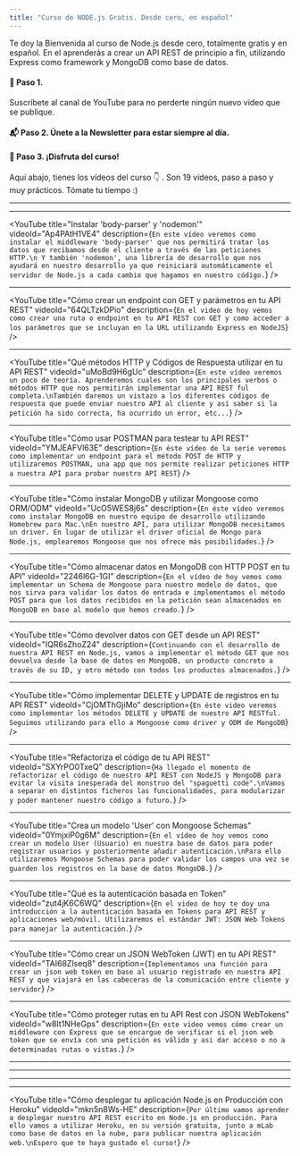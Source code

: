 ```yaml
---
title: "Curso de NODE.js Gratis. Desde cero, en español"
---
```


Te doy la Bienvenida al curso de Node.js desde cero, totalmente gratis y en español.
En el aprenderás a crear un API REST de principio a fin, utilizando Express como framework
y MongoDB como base de datos.

#### 🎥 Paso 1.

Suscríbete al canal de YouTube para no perderte ningún nuevo vídeo que se publique.

<YouTubeBtn channelId="UCJgGc8pQO1lv04VXrBxA_Hg" />

#### 📬 Paso 2. Únete a la Newsletter para estar siempre al día.

<NewsletterFormCard size="landing" />

#### 🍿 Paso 3. ¡Disfruta del curso!

Aquí abajo, tienes los vídeos del curso 👇 .
Son 19 vídeos, paso a paso y muy prácticos. Tómate tu tiempo :)

<YouTube
  title="Cómo instalar Node.js en tu equipo"
  videoId="JwZKcm3zWcA"
  description="En este primer video veremos como instalar Node.js en tu equipo para iniciar el desarrollo de un API REST con JavaScript (ES2015) en el servidor y MongoDB como base de datos.
"
/>

---

<YouTube
  title="Instalar Express y primer 'Hola Mundo' con Node.js"
  videoId="YxqwT_qEcYQ"
  description="En éste segundo video veremos como iniciar nuestro proyecto de API REST con el comando 'npm init' e instalaremos el framework Express que nos ayudará con el manejo de rutas en el servidor.
Para terminar haremos un 'Hola Mundo' para verificar que tenemos todo instalado correctamente."
/>

---

<YouTube
  title="Instalar 'body-parser' y 'nodemon'"
  videoId="Ap4PAtH1VE4"
  description={`En este vídeo veremos como instalar el middleware 'body-parser' que nos permitirá tratar los datos que recibamos desde el cliente a través de las peticiones HTTP.\n
Y también 'nodemon', una librería de desarrollo que nos ayudará en nuestro desarrollo ya que reiniciará automáticamente el servidor de Node.js a cada cambio que hagamos en nuestro código.`}
/>

---

<YouTube
  title="Cómo crear un endpoint con GET y parámetros en tu API REST"
  videoId="64QLTzkDPio"
  description={`En el video de hoy vemos como crear una ruta o endpoint en tu API REST con GET y como acceder a los parámetros que se incluyan en la URL utilizando Express en NodeJS`}
/>

---

<YouTube
  title="Qué métodos HTTP y Códigos de Respuesta utilizar en tu API REST"
  videoId="uMoBd9H6gUc"
  description={`En este vídeo veremos un poco de teoría. Aprenderemos cuales son los principales verbos o métodos HTTP que nos permitirán implementar una API REST ful completa.\nTambién daremos un vistazo a los diferentes códigos de respuesta que puede enviar nuestro API al cliente y así saber si la petición ha sido correcta, ha ocurrido un error, etc...`}
/>

---

<YouTube
  title="Cómo usar POSTMAN para testear tu API REST"
  videoId="YMJEAFVl63E"
  description={`En éste vídeo de la serie veremos como implementar un endpoint para el método POST de HTTP y utilizaremos POSTMAN, una app que nos permite realizar peticiones HTTP a nuestra API para probar nuestro API REST`}
/>

---

<YouTube
  title="Cómo instalar MongoDB y utilizar Mongoose como ORM/ODM"
  videoId="UcO5WES8j6s"
  description={`En éste vídeo veremos como instalar MongoDB en nuestro equipo de desarrollo utilizando Homebrew para Mac.\nEn nuestro API, para utilizar MongoDB necesitamos un driver. En lugar de utilizar el driver oficial de Mongo para Node.js, emplearemos Mongoose que nos ofrece más posibilidades.`}
/>

---

<YouTube
  title="Cómo almacenar datos en MongoDB con HTTP POST en tu API"
  videoId="2246l6G-1GI"
  description={`En el vídeo de hoy vemos como implementar un Schema de Mongoose para nuestro modelo de datos, que nos sirva para validar los datos de entrada e implementamos el método POST para que los datos recibidos en la petición sean almacenados en MongoDB en base al modelo que hemos creado.`}
/>

---

<YouTube
  title="Cómo devolver datos con GET desde un API REST"
  videoId="IQR6sZhoZ24"
  description={`Continuando con el desarrollo de nuestra API REST en Node.js, vamos a implementar el método GET que nos devuelva desde la base de datos en MongoDB, un producto concreto a través de su ID, y otro método con todos los productos almacenados.`}
/>

---

<YouTube
  title="Cómo implementar DELETE y UPDATE de registros en tu API REST"
  videoId="CjOMThGjiMo"
  description={`En éste video veremos como implementar los métodos DELETE y UPDATE de nuestro API RESTful. Seguimos utilizando para ello a Mongoose como driver y ODM de MongoDB`}
/>

---

<YouTube
  title="Refactoriza el código de tu API REST"
  videoId="SXYrPO0TxeQ"
  description={`Ha llegado el momento de refactorizar el código de nuestro API REST con NodeJS y MongoDB para evitar la visita inesperada del monstruo del "spaguetti code".\nVamos a separar en distintos ficheros las funcionalidades, para modularizar y poder mantener nuestro código a futuro.`}
/>

---

<YouTube
  title="Crea un modelo 'User' con Mongoose Schemas"
  videoId="0YmjxiP0g6M"
  description={`En el vídeo de hoy vemos como crear un modelo User (Usuario) en nuestra base de datos para poder registrar usuarios y posteriormente añadir autenticación.\nPara ello utilizaremos Mongoose Schemas para poder validar los campos una vez se guarden los registros en la base de datos MongoDB.`}
/>

---

<YouTube
  title="Qué es la autenticación basada en Token"
  videoId="zut4jK6C6WQ"
  description={`En el video de hoy te doy una introducción a la autenticación basada en Tokens para API REST y aplicaciones web/móvil. Utilizaremos el estándar JWT: JSON Web Tokens para manejar la autenticación.`}
/>

---

<YouTube
  title="Cómo crear un JSON WebToken (JWT) en tu API REST"
  videoId="TAI68Zlseq8"
  description={`Implementamos una función para crear un json web token en base al usuario registrado en nuestra API REST y que viajará en las cabeceras de la comunicación entre cliente y servidor`}
/>

---

<YouTube
  title="Cómo proteger rutas en tu API Rest con JSON WebTokens"
  videoId="w8It1NHeGps"
  description={`En este video vemos cómo crear un middleware con Express que se encargue de verificar si el json web token que se envía con una petición es válido y asi dar acceso o no a determinadas rutas o vistas.`}
/>

---

<YouTube
  title="Login y registro de usuarios con Token en tu API REST"
  videoId="4WYpsgQyxRw"
  description="En este video vemos cómo crear un middleware con Express que se encargue de verificar si el json web token que se envía con una petición es válido y asi dar acceso o no a determinadas rutas o vistas."
/>

---

<YouTube
  title="Cómo testear JSON WebTokens con POSTMAN"
  videoId="1J8vo9KD0XY"
  description="En este vídeo aprenderemos a testear endpoints protegidos de nuestro API REST, utilizando JWT (JSON Web Tokens) y cabeceras de autorización. Para ello emplearemos POSTMAN como herramienta para realizar peticiones con autorización."
/>

---

<YouTube
  title="Cómo renderizar vistas en Node.js"
  videoId="I03_z5DBgp4"
  description="Aprende como renderizar vistas en Node.js utilizando Handlebars como sistema de plantillas. De esta manera implementamos Server-Rendering en Node.js"
/>

---

<YouTube
  title="Cómo desplegar tu aplicación Node.js en Producción con Heroku"
  videoId="mkn5n8Ws-HE"
  description={`Por último vamos aprender a desplegar nuestro API REST escrito en Node.js en producción. Para ello vamos a utilizar Heroku, en su versión gratuita, junto a mLab como base de datos en la nube, para publicar nuestra aplicación web.\nEspero que te haya gustado el curso!`}
/>
